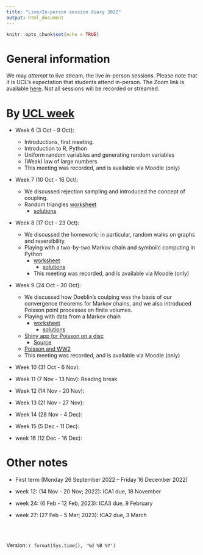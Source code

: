 ```yaml
---
title: "Live/In-person session diary 2022"
output: html_document
---
```


```r
knitr::opts_chunk$set(echo = TRUE)
```

# General information

We may  *attempt* to live stream, the live in-person sessions.  Please note that it is UCL's expectation that students attend in-person.  The Zoom link is available [here](https://ucl.zoom.us/my/terrysoo).  Not all sessions will be recorded or streamed. 


# By [UCL week](https://www.ucl.ac.uk/staff/sites/staff/files/cal_2022_2023.pdf)

* Week 6 (3 Oct - 9 Oct):  
  - Introductions, first meeting.
  - Introduction to R, Python
  - Uniform random variables and generating random variables
  - (Weak) law of large numbers
  - This meeting was recorded, and is available via Moodle (only)
  
* Week 7 (10 Oct - 16 Oct): 
  - We discussed rejection sampling and introduced the concept of coupling. 
  - Random triangles [worksheet](https://tsoo-math.github.io/ucl3/week7-2022-inclass.html)
    - [solutions](https://tsoo-math.github.io/ucl3/week7-2022-inclass-sols.html)
 
 
* Week 8 (17 Oct - 23 Oct):  
  - We discussed the homework; in particular, random walks on graphs and reversibility.
  - Playing with a two-by-two Markov chain and symbolic computing in Python 
    - [worksheet](https://tsoo-math.github.io/ucl3/week8-2022-inclass.html)
      - [solutions](https://tsoo-math.github.io/ucl3/week8-2022-inclass-sols.html)
    - This meeting was recorded, and is available via Moodle (only)
  
* Week 9 (24 Oct - 30 Oct): 
  - We discussed how Doeblin's coulping was the basis of our convergence theorems for Markov chains, and we also introduced Poisson point processes on finite volumes.
  - Playing with data from a Markov chain
    - [worksheet](https://tsoo-math.github.io/ucl3/week9-2022-inclass.html)
      - [solutions](https://tsoo-math.github.io/ucl3/week9-2022-inclass-sols.html)
  - [Shiny app for Poisson on a disc](https://terry-soo.shinyapps.io/Poisson-disc/)
    - [Source](https://tsoo-math.github.io/ucl/app.R)
  - [Poisson and WW2](https://rss.onlinelibrary.wiley.com/doi/pdf/10.1111/j.1740-9713.2019.01315.x)
  - This meeting was recorded, and is available via Moodle (only)
* Week 10 (31 Oct - 6 Nov):   
 
* Week 11 (7 Nov - 13 Nov):  Reading break
* Week 12 (14 Nov - 20 Nov): 
 
* Week 13 (21 Nov - 27 Nov):  
* Week 14 (28 Nov - 4 Dec):  
  
* Week 15 (5 Dec - 11 Dec): 
 
* week 16 (12 Dec - 16 Dec):
 


# Other notes

* First term (Monday 26 September 2022 -- Friday 16 December 2022)

* week 12: (14 Nov - 20 Nov; 2022):  ICA1 due, 18 November
* week 24: (6 Feb - 12 Feb;  2023):  ICA3 due, 9 February
* week 27: (27 Feb - 5 Mar; 2023):  ICA2 due, 3 March


<br>
<br>

 Version:  `r format(Sys.time(), '%d %B %Y')`

<br>
<br>
<br>